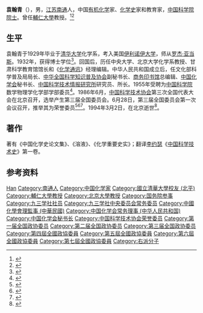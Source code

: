 {{Infobox_Person
| name        = 袁翰青
| image       = 袁翰青.jpg
| box_width   = 
| occupation  = 
| period      = 
| birth_name  = 
| other_names =
| Sex         = 男
| birth_date  = 1905年9月7日
| birth_place = [[江苏|江苏]][[南通|南通]]
| death_date  = {{death date and age|1994|3|2|1905|9|7}}
| death_place = 
| nationality = {{PRC}}
| residence   =
| party       = [[九三学社|九三学社]]
| religion    =
| spouse      = 
| relatives   = 
| education   = 
| past        = 
{{Infobox_People_CAS
|学部=化学部
|专业=有机化学
|当选年=1955年
}}
| work        =
| awards      =
}}
'''袁翰青'''（{{bd|1905年|9月7日|1994年|3月2日|catIdx=Y袁}}），男，[[江苏|江苏]][[南通|南通]]人，中国[[有机化学|有机化学]]家、[[化学史|化学史]]家和教育家，[[中国科学院院士|中国科学院院士]]。曾任[[輔仁大學|輔仁大學]]教授。<ref>{{Cite web|title=新中国科普事业的先驱——袁翰青|url=http://www.chem.tsinghua.edu.cn/publish/chem/481/2010/20101217154100917375656/20101217154100917375656_.html|accessdate=2019-09-05|work=清华大学化学系|archive-date=2019-09-05|archive-url=https://web.archive.org/web/20190905011749/http://www.chem.tsinghua.edu.cn/publish/chem/481/2010/20101217154100917375656/20101217154100917375656_.html|dead-url=no}}</ref><ref>{{Cite web|title=萃英大先生——有机化学家袁翰青|url=http://110.lzu.edu.cn/lzupage/2019/01/18/N20190118152530.html|accessdate=2019-09-05|work=兰州大学报|archive-url=https://web.archive.org/web/20190905011751/http://110.lzu.edu.cn/lzupage/2019/01/18/N20190118152530.html|archive-date=2019-09-05|dead-url=yes}}</ref>

== 生平 ==
袁翰青于1929年毕业于[[清华大学|清华大学]]化学系，考入美国[[伊利诺伊大学|伊利诺伊大学]]，师从[[罗杰·亚当斯|罗杰·亚当斯]]。1932年，获得博士学位<ref>{{Cite book|title=院士春秋 第2卷|last=费滨海编撰|first=|publisher=上海：东方出版中心|year=2007.09|isbn=978-7-80186-740-7|location=|pages=199}}</ref>。回国后，历任中央大学、北京大学化学系教授、甘肃科学教育馆馆长和《[[化学通讯|化学通讯]]》经理编辑。中华人民共和国成立后，任文化部科学普及局局长、[[中华全国科学知识普及协会|中华全国科学知识普及协会]]副秘书长、[[商务印书馆|商务印书馆]]总编辑、[[中国化学会|中国化学会]]秘书长、[[中国科学技术情报研究所|中国科学技术情报研究所]]研究员、所长。1955年受聘为[[中国科学院|中国科学院]]数学物理学化学部学部委员<ref>{{Cite book|title=化学家辞典|last=林茵，李想主编|first=|publisher=呼和浩特：远方出版社|year=2006.09|isbn=7-80595-982-X|location=|pages=78-79}}</ref>。1986年6月，[[中国科学技术协会|中国科学技术协会]]第三次全国代表大会在北京召开，选举产生第三届全国委员会。6月28日，第三届全国委员会第一次会议召开，推举其为荣誉委员<ref>{{Cite book|title=中国科学技术协会第三次全国代表大会文件汇编|last=[[中国科协研究室|中国科协研究室]]编|publisher=中国科协研究室|pages=94-96}}</ref><ref>{{Cite book|title=中国共产党组织史资料 附卷4 中华人民共和国群众团体组织 1949.10-1997.9|last=[[中共中央组织部|中共中央组织部]]，中共中央党史研究室，中央档案馆|publisher=[[中共党史出版社|中共党史出版社]]|year=2000|isbn=7-80136-318-3|location=北京|pages=408}}</ref><ref>{{Cite book|title=当代中国科学技术发展史|last=陈建新等主编|publisher=[[湖北教育出版社|湖北教育出版社]]|year=1994.10|isbn=7-5351-1355-9|pages=609|location=武汉}}</ref>。1994年3月2日，在北京逝世<ref>{{Cite book|title=盛世中华脊梁风采 科学家风采|last=赵化勇主编|first=|publisher=北京：[[中国广播电视出版社|中国广播电视出版社]]|year=2010.08|isbn=978-7-5043-6203-2|location=|pages=113}}</ref>。

== 著作 ==
著有《中国化学史论文集》、《溶液》、《化学重要史实》；翻译[[李约瑟|李约瑟]]《[[中国科学技术史|中国科学技术史]]》第一卷。

== 参考资料 ==
{{reflist}}

{{中国科学院化学部院士}}
{{国务院参事}}
{{Navboxes 
| title  = 袁翰青在[[中华全国青年联合会|中华全国青年联合会]]的职务
| list1  =
{{中华全国民主青年联合总会第一届委员会}}
}}
{{Navboxes 
| title  = 袁翰青在[[中国化学会|中国化学会]]的职务
| list1  =
{{中国化学会第六届理事会}}
{{中国化学会第七届理事会}}
{{中国化学会第八届理事会}}
{{中国化学会第九届理事会}}
{{中国化学会第十届理事会}}
{{中国化学会第十一届理事会}}
{{中国化学会第十二届理事会}}
{{中国化学会第十六届理事会}}
{{中国化学会第十七届理事会}}
{{中国化学会第十八届理事会}}
{{中国化学会第二十届理事会}}
}}
{{Navboxes 
| title  = 袁翰青在[[中国科学技术协会|中国科学技术协会]]的职务
| list1  =
{{中国科学技术协会第三届全国委员会}}
}}
{{Navboxes 
| title  = 袁翰青在[[九三学社|九三学社]]的职务
| list1  =
{{九三学社第二届中央理事会}}
{{九三学社第三届中央委员会}}
{{九三学社第四届中央委员会}}
{{九三学社第五届中央委员会}}
{{九三学社第六届中央委员会}}
{{九三学社第七届中央委员会}}
}}

{{Authority control}}
{{DEFAULTSORT:Yuan袁}}
[[Category:袁姓|Han]]
[[Category:南通人|Category:南通人]]
[[Category:中国化学家|Category:中国化学家]]
[[Category:國立清華大學校友_(北平)|Category:國立清華大學校友 (北平)]]
[[Category:輔仁大學教授|Category:輔仁大學教授]]
[[Category:北京大學教授|Category:北京大學教授]]
[[Category:国务院参事|Category:国务院参事]]
[[Category:九三学社社员|Category:九三学社社员]]
[[Category:九三学社中央委员会常务委员|Category:九三学社中央委员会常务委员]]
[[Category:中國化學會理監事_(中華民國)|Category:中國化學會理監事 (中華民國)]]
[[Category:中国化学会常务理事_(中华人民共和国)|Category:中国化学会常务理事 (中华人民共和国)]]
[[Category:中国化学会秘书长|Category:中国化学会秘书长]]
[[Category:中国科学技术协会荣誉委员|Category:中国科学技术协会荣誉委员]]
[[Category:第一届全国政协委员|Category:第一届全国政协委员]]
[[Category:第二届全国政协委员|Category:第二届全国政协委员]]
[[Category:第三届全国政协委员|Category:第三届全国政协委员]]
[[Category:第四屆全國政協委員|Category:第四屆全國政協委員]]
[[Category:第五屆全國政協委員|Category:第五屆全國政協委員]]
[[Category:第六屆全國政協委員|Category:第六屆全國政協委員]]
[[Category:第七屆全國政協委員|Category:第七屆全國政協委員]]
[[Category:右派分子|Category:右派分子]]